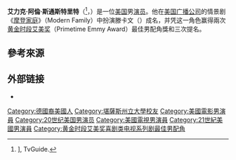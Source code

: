{{blpsources|time=2015-09-06T07:39:41+00:00}}
{{藝人
| 姓名     = 艾瑞克·斯通斯特里特<br>Eric Stonestreet
| 類型     = 男演員
| 圖片     = Eric Stonestreet May 2014 (cropped).jpg
| 圖片尺寸 = 
| 圖片簡介 = 
| 出生日期 = {{birth_date_and_age|1971|9|9}}
| 國籍     = {{USA}}
| 暱稱     = 
| 出生地點 = {{USA}}[[堪薩斯城_(堪薩斯州)|堪薩斯城]]
| 星座     = 
| 逝世日期 = 
| 逝世地點 = 
| 宗教信仰 = 
| 父母     = 
| 配偶     = 
| 出道日期 = 
| 活躍年代 = 1999年至今
| IMDb    = 0832314
}}

'''艾力克·阿倫·斯通斯特里特'''（{{lang-en|Eric Allen Stonestreet}}<ref>[http://www.tvguide.com/celebrities/eric-stonestreet/bio/235346 {{Wayback|url=http://www.tvguide.com/celebrities/eric-stonestreet/bio/235346 |date=20160618134807 }}]], TvGuide.</ref>，{{bd|1971年|9月9日|catIdx=S}}）是一位[[美国|美国]]男[[演员|演员]]。他在[[美国广播公司|美国广播公司]]的情景剧《[[摩登家庭|摩登家庭]]》（Modern Family）中扮演滕卡文（{{lang-en|Cameron Tucker}}）成名，并凭这一角色赢得兩次[[黄金时段艾美奖|黄金时段艾美奖]]（Primetime Emmy Award）最佳男配角獎和三次提名。

== 參考來源 ==
{{reflist|35em}}

== 外部链接 ==
*{{IMDb name|832314}}
{{黄金时段艾美奖最佳喜剧类电视系列剧男配角}}
{{Authority control}}

{{DEFAULTSORT:Stonestreet, Eric}}
[[Category:德國裔美國人|Category:德國裔美國人]]
[[Category:堪薩斯州立大學校友|Category:堪薩斯州立大學校友]]
[[Category:美國電影男演員|Category:美國電影男演員]]
[[Category:20世纪美国男演员|Category:20世纪美国男演员]]
[[Category:美國電視男演員|Category:美國電視男演員]]
[[Category:21世紀美國男演員|Category:21世紀美國男演員]]
[[Category:黄金时段艾美奖喜剧类电视系列剧最佳男配角|Category:黄金时段艾美奖喜剧类电视系列剧最佳男配角]]
